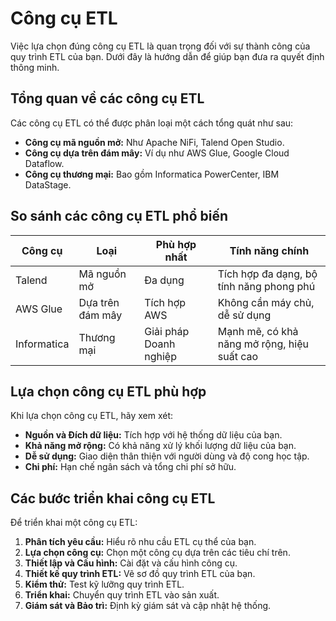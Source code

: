# Công cụ ETL

Việc lựa chọn đúng công cụ ETL là quan trọng đối với sự thành công của quy trình ETL của bạn. Dưới đây là hướng dẫn để giúp bạn đưa ra quyết định thông minh.

## Tổng quan về các công cụ ETL

Các công cụ ETL có thể được phân loại một cách tổng quát như sau:

- **Công cụ mã nguồn mở:** Như Apache NiFi, Talend Open Studio.
- **Công cụ dựa trên đám mây:** Ví dụ như AWS Glue, Google Cloud Dataflow.
- **Công cụ thương mại:** Bao gồm Informatica PowerCenter, IBM DataStage.

## So sánh các công cụ ETL phổ biến

| Công cụ | Loại | Phù hợp nhất | Tính năng chính |
|---------|------|--------------|-----------------|
| Talend | Mã nguồn mở | Đa dụng | Tích hợp đa dạng, bộ tính năng phong phú |
| AWS Glue | Dựa trên đám mây | Tích hợp AWS | Không cần máy chủ, dễ sử dụng |
| Informatica | Thương mại | Giải pháp Doanh nghiệp | Mạnh mẽ, có khả năng mở rộng, hiệu suất cao |

## Lựa chọn công cụ ETL phù hợp

Khi lựa chọn công cụ ETL, hãy xem xét:

- **Nguồn và Đích dữ liệu:** Tích hợp với hệ thống dữ liệu của bạn.
- **Khả năng mở rộng:** Có khả năng xử lý khối lượng dữ liệu của bạn.
- **Dễ sử dụng:** Giao diện thân thiện với người dùng và độ cong học tập.
- **Chi phí:** Hạn chế ngân sách và tổng chi phí sở hữu.

## Các bước triển khai công cụ ETL

Để triển khai một công cụ ETL:

1. **Phân tích yêu cầu:** Hiểu rõ nhu cầu ETL cụ thể của bạn.
2. **Lựa chọn công cụ:** Chọn một công cụ dựa trên các tiêu chí trên.
3. **Thiết lập và Cấu hình:** Cài đặt và cấu hình công cụ.
4. **Thiết kế quy trình ETL:** Vẽ sơ đồ quy trình ETL của bạn.
5. **Kiểm thử:** Test kỹ lưỡng quy trình ETL.
6. **Triển khai:** Chuyển quy trình ETL vào sản xuất.
7. **Giám sát và Bảo trì:** Định kỳ giám sát và cập nhật hệ thống.